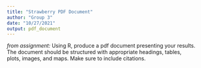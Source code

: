 ```yaml
---
title: "Strawberry PDF Document"
author: "Group 3"
date: "10/27/2021"
output: pdf_document
---
```

*from assignment: * Using R, produce a pdf document presenting your results. The
document should be structured with appropriate headings, tables, plots, images, 
and maps. Make sure to include citations. 


```r

```
